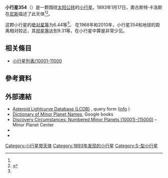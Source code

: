 {{Infobox planet
 | minorplanet     = yes
 | name            = 354 Eleonora
 | background      = #D6D6D6
 | image = 
 | image_size      = 
 | caption         =
 | discovery_ref   =  <ref name="MPC-object" />
 | discoverer      = [[奧古斯特·卡洛斯|奧古斯特·卡洛斯]]
 | discovery_site  = [[尼斯|尼斯]]
 | discovered      = 1893年1月17日
 | mpc_name        = 354 Eleonora
 | alt_names       = 354 Eleonora
 | pronounced      = 
 | named_after     = <ref name="MPC-object" />
 | mp_category     = [[主帶小行星|主帶小行星]] <ref name="MPC-object" /><ref name="jpldata" />
 | orbit_ref       = <ref name="a">[http://ssd.jpl.nasa.gov/sbdb.cgi?sstr=354 354] {{Wayback|url=http://ssd.jpl.nasa.gov/sbdb.cgi?sstr=354 |date=20210129165343 }}，小行星數據庫瀏覽器（JPL Small-Body Database Browser）－[[美国国家航空航天局|美国国家航空航天局]]喷气推进实验室</ref>
 | epoch           = 2018-03-23.0（[[儒略日|JD]] 2458200.5）
 | uncertainty     = 0
 | observation_arc = 
 | aphelion = {{convert|3.119|AU|km|3|abbr=on|lk=out}}
 | perihelion      = {{convert|2.4790106|AU|km|3|abbr=on}}
 | semimajor       = 2.7988862
 | eccentricity    = 0.1142867
 | period          = 4.68[[儒略年|yr]]
 | mean_anomaly    = 250.05453[[度|°]]
 | mean_motion     = {{Deg2DMS|0.21048740|sup=ms}} / day
 | inclination     = 18.39827
 | asc_node        = 140.36555°
 | arg_peri        = 5.55128
 | mean_diameter   = 
 | rotation        = 
 | albedo          =
 | spectral_type   =
 | abs_magnitude   = 6.44<ref name="jpldata" />
}}
'''小行星354'''（{{lang-en|354 Eleonora}}）是一颗围绕[[太阳|太阳]][[公转|公转]]的[[小行星|小行星]]。1893年1月17日，奧古斯特·卡洛斯在[[尼斯|尼斯]]描述了此天体<ref name="a" /><ref>{{cite news|title=小行星列表|url=http://cfa-www.harvard.edu/iau/lists/NumberedMPs.txt|accessdate=2018-10-19|newspaper=哈佛大学|archive-date=2008-05-17|archive-url=https://web.archive.org/web/20080517010638/http://cfa-www.harvard.edu/iau/lists/NumberedMPs.txt|dead-url=no}}</ref>。

这颗小行星的[[绝对星等|绝对星等]]为6.44等<ref name="a" />。
在1968年和2010年，小行星354和地球的距离相对较近，其[[视星等|视星等]]达到9.31等，在小行星中算是非常少见。

== 相关條目 ==
*[[小行星列表/10001-11000|小行星列表/10001-11000]]

== 參考資料 ==
{{reflist|refs=

<ref name="jpldata">{{cite web
 |type         = 2018-01-26 last obs.
 |title        = JPL Small-Body Database Browser:354 Eleonora-354 Eleonora
 |url          = https://ssd.jpl.nasa.gov/sbdb.cgi?sstr=354
 |publisher    = [[Jet_Propulsion_Laboratory|Jet Propulsion Laboratory]]
 |accessdate   = 28 March 2018
 |archive-date = 2021-01-29
 |archive-url  = https://web.archive.org/web/20210129165343/https://ssd.jpl.nasa.gov/sbdb.cgi?sstr=354
 |dead-url     = no
}}</ref>

<ref name="MPC-object">{{cite web
  |title      = 354 Eleonora
  |work      = Minor Planet Center
  |url      = https://www.minorplanetcenter.net/db_search/show_object?object_id=354
  |accessdate      = 28 March 2018
  |archive-date      = 2016-03-04
  |archive-url      = https://web.archive.org/web/20160304114430/http://minorplanetcenter.net/db_search/show_object?object_id=354
  |dead-url      = no
  }}</ref>

}}

==  外部連結 ==
* [http://www.minorplanet.info/PHP/lcdbsummaryquery.php Asteroid Lightcurve Database (LCDB)] {{Wayback|url=http://www.minorplanet.info/PHP/lcdbsummaryquery.php |date=20171210173955 }}, query form ([http://www.minorplanet.info/lightcurvedatabase.html info] {{Wayback|url=http://www.minorplanet.info/lightcurvedatabase.html |date=20171216050541 }})
* [https://books.google.com/books?id=aeAg1X7afOoC&pg Dictionary of Minor Planet Names], Google books
* [http://www.minorplanetcenter.net/iau/lists/NumberedMPs010001.html Discovery Circumstances: Numbered Minor Planets (10001)-(15000)] {{Wayback|url=http://www.minorplanetcenter.net/iau/lists/NumberedMPs010001.html |date=20180612162317 }} – Minor Planet Center
* {{AstDys|354}}
* {{JPL small body}}

{{Minor Planet Number|[[小行星353|小行星353]]|[[小行星355|小行星355]]}}
{{小天体}}

[[Category:小行星带天体|Category:小行星带天体]]
[[Category:1893年发现的小行星|Category:1893年发现的小行星]]
[[Category:S-型小行星|Category:S-型小行星]]